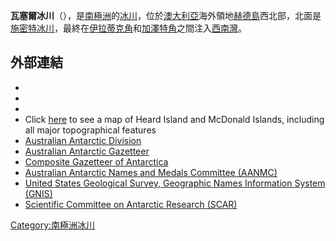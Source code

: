 '''瓦塞爾冰川'''（{{lang-en|Vahsel Glacier}}），是[[南極洲|南極洲]]的[[冰川|冰川]]，位於[[澳大利亞|澳大利亞]]海外領地[[赫德島|赫德島]]西北部，北面是[[施密特冰川|施密特冰川]]，最終在[[伊拉蒂克角|伊拉蒂克角]]和[[加澤特角|加澤特角]]之間注入[[西南灣|西南灣]]。

==外部連結==
*{{Cite book
|author=U. Radok and D. Watts
|title=Snow and Ice (Proceedings of the Moscow Symposium, August 1971)
|editor=
|chapter=A synoptic background to glacier variations of Heard Island
|publisher=[http://iahs.info/ International Association of Hydrological Sciences]
|location=Wallingford, Oxfordshire, UK
|edition=104
|isbn=
|year=1975
|pages=42–56
|url=http://iahs.info/redbooks/a104/iahs_104_0042.pdf
|accessdate=7 June 2010
|archive-date=2013-06-13
|archive-url=https://web.archive.org/web/20130613035139/http://iahs.info/redbooks/a104/iahs_104_0042.pdf
|dead-url=no
}}
*{{Cite book
|author=Truffer, M., Thost, D. and Ruddell, A.
|title=Antarctic CRC Research Report No. 24
|editor=
|chapter=The Brown Glacier, Heard Island: its morphology, dynamics, mass balance and climate setting
|publisher=Cooperative Research Centre for the Antarctic and Southern Ocean Environment, University of Tasmania
|location=Hobart, Tasmania
|edition=
|isbn=
|year=2001
|pages=1–27
|url=
|accessdate=8 June 2010}}
*{{Cite journal
|author=Kevin Kiernan and Anne McConnell
|title=Glacier retreat and melt-lake expansion at Stephenson Glacier, Heard Island World Heritage Area
|journal=Polar Record
|volume=38
|issue=207
|pages=297–308
|year=2002
|pmid=
|doi=10.1017/S0032247400017988
|url=http://eprints.utas.edu.au/2355/1/Glacier_retreat.pdf
|accessdate=7 June 2010
|archive-date=2012-03-06
|archive-url=https://web.archive.org/web/20120306210842/http://eprints.utas.edu.au/2355/1/Glacier_retreat.pdf
|dead-url=no
}}
*Click [http://www.heardisland.aq/__data/assets/pdf_file/0018/639/HIMI_general.pdf here] {{Wayback|url=http://www.heardisland.aq/__data/assets/pdf_file/0018/639/HIMI_general.pdf |date=20140211194507 }} to see a map of Heard Island and McDonald Islands, including all major topographical features
*[http://www.aad.gov.au/ Australian Antarctic Division]
*[https://web.archive.org/web/20071030143303/http://aadc-maps.aad.gov.au/aadc/gaz/search_names.cfm Australian Antarctic Gazetteer]
*[http://data.aad.gov.au/aadc/gaz/scar/ Composite Gazetteer of Antarctica] {{WebCite|url=https://www.webcitation.org/5ug2CfC7m?url=http://data.aad.gov.au/aadc/gaz/scar/ |date=20101202140255 |dateformat=iso }}
*[https://web.archive.org/web/20090709070649/http://www.aad.gov.au/default.asp?casid=12388 Australian Antarctic Names and Medals Committee (AANMC)]
*[http://geonames.usgs.gov/pls/gnispublic/ United States Geological Survey, Geographic Names Information System (GNIS)] {{Wayback|url=http://geonames.usgs.gov/pls/gnispublic/ |date=20080725002225 }}
*[https://web.archive.org/web/20100818063123/http://www.scar.org/information/ Scientific Committee on Antarctic Research (SCAR)]

{{Coord|53|04|S|73|23|E|display=title}}

{{Antarctica-geo-stub}}
[[Category:南極洲冰川|Category:南極洲冰川]]